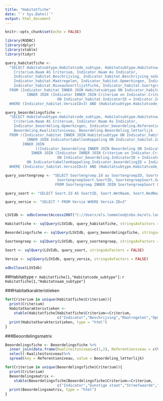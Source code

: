 ```yaml
---
title: "Habitatfiche"
date: "`r Sys.Date()`"
output: html_document
---
```


```r
knitr::opts_chunk$set(echo = FALSE)
```

```r
library(RODBC)
library(dplyr)
library(xtable)
library(tidyr)

```

```r

query_habitatfiche <- 
  "SELECT Habitatsubtype.Habitatcode_subtype, Habitatsubtype.Habitatnaam_subtype,
    Criterium.Naam AS Criterium, Indicator.Naam As Indicator, 
    Indicator_habitat.Beschrijving, Indicator_habitat.Beschrijving_naSoorten, 
    Indicator_habitat.Maatregelen, Indicator_habitat.Opmerkingen, Indicator_habitat.Referenties,
    Indicator_habitat.NiveauSoortlijstFiche, Indicator_habitat.SoortgroepID
  FROM (Indicator_habitat INNER JOIN Habitatsubtype ON Indicator_habitat.HabitatsubtypeID = Habitatsubtype.Id)
          INNER JOIN (Indicator INNER JOIN Criterium on Indicator.CriteriumID = Criterium.Id)
                        ON Indicator_habitat.IndicatorID = Indicator.Id
  WHERE (Indicator_habitat.VersieID=3) AND (Habitatsubtype.Habitatcode_subtype='4010')"

query_beoordelingsfiche <- 
  "SELECT Habitatsubtype.Habitatcode_subtype, Habitatsubtype.Habitatnaam_subtype,
    Criterium.Naam AS Criterium, Indicator.Naam As Indicator, 
    Indicator_beoordeling.Opmerkingen, Indicator_beoordeling.Referenties,
    Beoordeling.Kwaliteitsniveau, Beoordeling.Beoordeling_letterlijk
  FROM ((Indicator_habitat INNER JOIN Habitatsubtype ON Indicator_habitat.HabitatsubtypeID = Habitatsubtype.Id)
          INNER JOIN IndicatortabellenKoppeling ON Indicator_habitat.Id = IndicatortabellenKoppeling.Indicator_habitatID)
        INNER JOIN 
              ((Indicator_beoordeling INNER JOIN Beoordeling ON Indicator_beoordeling.Id = Beoordeling.Indicator_beoordelingID)
            INNER JOIN (Indicator INNER JOIN Criterium on Indicator.CriteriumID = Criterium.Id)
                        ON Indicator_beoordeling.IndicatorID = Indicator.Id)
          ON IndicatortabellenKoppeling.Indicator_beoordelingID = Indicator_beoordeling.Id
  WHERE (Indicator_habitat.VersieID=3) AND (Habitatsubtype.Habitatcode_subtype='4010')"

query_soortengroep <- "SELECT Soortengroep.Id as SoortengroepID, Soortengroep.Naam, Soortengroep.Omschrijving, 
                        SoortengroepSoort.SoortID, SoortengroepSoort.SoortensubgroepID
                       FROM Soortengroep INNER JOIN SoortengroepSoort ON Soortengroep.Id = SoortengroepSoort.SoortengroepID"

query_soort <- "SELECT Soort.Id AS SoortID, Soort.WetNaam, Soort.NedNaam FROM Soort"

query_versie <- "SELECT * FROM Versie WHERE Versie.ID=3"


LSVIdb <- odbcConnectAccess2007("C://Users/els.lommelen@inbo.be/els.lommelen@inbo.be/10194_Controlelijsten/Output/LSVIdb_v4.accdb")

Habitatfiche <- sqlQuery(LSVIdb, query_habitatfiche, stringsAsFactors = FALSE)

Beoordelingsfiche <- sqlQuery(LSVIdb, query_beoordelingsfiche, stringsAsFactors = FALSE)

Soortengroep <- sqlQuery(LSVIdb, query_soortengroep, stringsAsFactors = FALSE)

Soort <- sqlQuery(LSVIdb, query_soort, stringsAsFactors = FALSE)

Versie <- sqlQuery(LSVIdb, query_versie, stringsAsFactors = FALSE)

odbcClose(LSVIdb)

```


##Habitattype `r Habitatfiche[1,"Habitatcode_subtype"]`: `r Habitatfiche[1,"Habitatnaam_subtype"]`

###Habitatkarakteristieken

```r
for(Criterium in unique(Habitatfiche$Criterium)){
  print(Criterium)
  Habitatkarakteristieken <- 
    xtable(Habitatfiche[Habitatfiche$Criterium==Criterium,
                        c("Indicator","Beschrijving","Maatregelen","Opmerkingen","Referenties")])
  print(Habitatkarakteristieken, type = "html")
}

```


###Beoordelingsmatrix

```r
Beoordelingsfiche <- Beoordelingsfiche %>%
  inner_join(data.frame(Kwaliteitsniveau=c(1,2), Referentieniveau = c(Versie$Kwaliteitsniveau1,Versie$Kwaliteitsniveau2), stringsAsFactors = FALSE)) %>%
  select(-Kwaliteitsniveau)%>%
  spread(key = Referentieniveau, value = Beoordeling_letterlijk)

for(Criterium in unique(Beoordelingsfiche$Criterium)){
  print(Criterium)
  Beoordelingsmatrix <- 
    xtable(Beoordelingsfiche[Beoordelingsfiche$Criterium==Criterium,
                        c("Indicator","Gunstige staat","Streefwaarde","Opmerkingen","Referenties")])
  print(Beoordelingsmatrix, type = "html")
}

```


